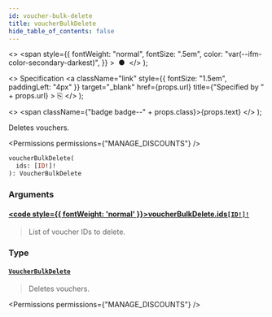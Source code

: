 ```yaml
---
id: voucher-bulk-delete
title: voucherBulkDelete
hide_table_of_contents: false
---
```


  <>
    <span
      style={{
        fontWeight: "normal",
        fontSize: ".5em",
        color: "var(--ifm-color-secondary-darkest)",
      }}
    >
      &nbsp;●&nbsp;
    </span>
  </>
);

  <>
    Specification
    <a
      className="link"
      style={{ fontSize: "1.5em", paddingLeft: "4px" }}
      target="\_blank"
      href={props.url}
      title={"Specified by " + props.url}
    >
      ⎘
    </a>
  </>
);

  <>
    <span className={"badge badge--" + props.class}>{props.text}</span>
  </>
);

Deletes vouchers.

<Permissions permissions={"MANAGE_DISCOUNTS"} />

```graphql
voucherBulkDelete(
  ids: [ID!]!
): VoucherBulkDelete
```

### Arguments

#### [<code style={{ fontWeight: 'normal' }}>voucherBulkDelete.<b>ids</b></code>](#)<Bullet />[`[ID!]!`](../../../api-reference/miscellaneous/scalars/id) <Badge class="secondary" text="non-null"/> <Badge class="secondary" text="scalar"/> <Badge class="secondary" text="miscellaneous"/>

> List of voucher IDs to delete.

### Type

#### [`VoucherBulkDelete`](../../../api-reference/discounts/objects/voucher-bulk-delete) <Badge class="secondary" text="object"/> <Badge class="secondary" text="discounts"/>

> Deletes vouchers.

<Permissions permissions={"MANAGE_DISCOUNTS"} />

>

